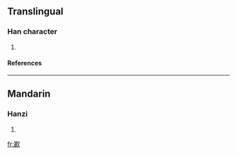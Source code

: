 ==Translingual==
===Han character===
{{Han char|rn=76|rad=欠|as=09|sn=13|four=4778<sub>2</sub>|canj=廿女弓人 (TVNO)}}
# {{defn|Han|sort=欠09}}
====References====
{{Han ref|kx=0569.180|dkj=16126|dj=0958.030|hdz=32144.110|uh=6B41|ud=27457|bh=DDFA|bd=56826}}

----
==Mandarin==
===Hanzi===
{{cmn-hanzi|pin=[[kǎn]] (kan3)|wg=k'an<sup>3</sup>}}
# {{defn|Mandarin}}

[[fr:歁]]